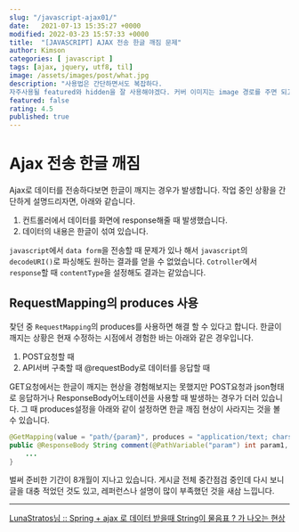 ```yaml
---
slug: "/javascript-ajax01/"
date:   2021-07-13 15:35:27 +0000
modified: 2022-03-23 15:57:33 +0000
title:  "[JAVASCRIPT] AJAX 전송 한글 깨짐 문제"
author: Kimson
categories: [ javascript ]
tags: [ajax, jquery, utf8, til]
image: /assets/images/post/what.jpg
description: "사용법은 간단하면서도 복잡하다.
자주사용될 featured와 hidden을 잘 사용해야겠다. 커버 이미지는 image 경로를 주면 되고, hidden이지만 featured에 띄울 수도 있다."
featured: false
rating: 4.5
published: true
---
```


# Ajax 전송 한글 깨짐

Ajax로 데이터를 전송하다보면 한글이 깨지는 경우가 발생합니다. 작업 중인 상황을 간단하게 설명드리자면, 아래와 같습니다.

1. 컨트롤러에서 데이터를 화면에 response해줄 때 발생했습니다.
2. 데이터의 내용은 한글이 섞여 있습니다.

`javascript`에서 `data form`을 전송할 때 문제가 있나 해서 `javascript`의 `decodeURI()`로 파싱해도 원하는 결과를 얻을 수 없었습니다. `Cotroller`에서 `response`할 때 `contentType`을 설정해도 결과는 같았습니다.

## RequestMapping의 produces 사용

찾던 중 `RequestMapping`의 produces를 사용하면 해결 할 수 있다고 합니다. 한글이 깨지는 상황은 현재 수정하는 시점에서 경험한 바는 아래와 같은 경우입니다.

1. POST요청할 때
2. API서버 구축할 때 @requestBody로 데이터를 응답할 때

GET요청에서는 한글이 깨지는 현상을 경험해보지는 못했지만 POST요청과 json형태로 응답하거나 ResponseBody어노테이션을 사용할 때 발생하는 경우가 더러 있습니다. 그 때 produces설정을 아래와 같이 설정하면 한글 깨짐 현상이 사라지는 것을 볼 수 있습니다.

```java
@GetMapping(value = "path/{param}", produces = "application/text; charset=utf8")
public @ResponseBody String comment(@PathVariable("param") int param1, HttpServletResponse response){
    ...
}
```

벌써 준비한 기간이 8개월이 지나고 있습니다. 게시글 전체 중간점검 중인데 다시 보니 글을 대충 적었던 것도 있고, 레퍼런스나 설명이 많이 부족했던 것을 새삼 느낍니다.

---

[LunaStratos님 :: Spring + ajax 로 데이터 받을때 String이 물음표 ? 가 나오는 현상](https://stratosphere.tistory.com/207)
